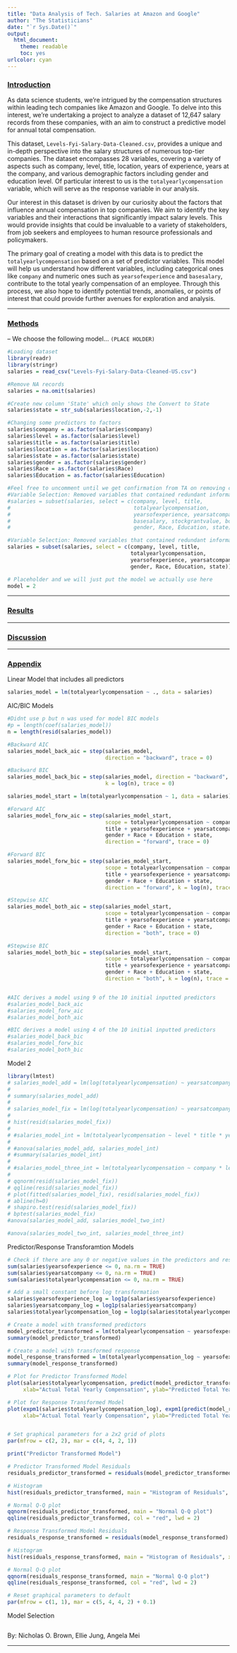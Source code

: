 ```yaml
---
title: "Data Analysis of Tech. Salaries at Amazon and Google"
author: "The Statisticians"
date: "`r Sys.Date()`"
output:
  html_document: 
    theme: readable
    toc: yes
urlcolor: cyan
---
```


### <u>Introduction</u>

As data science students, we're intrigued by the compensation structures within leading tech companies like Amazon and Google. To delve into this interest, we're undertaking a project to analyze a dataset of 12,647 salary records from these companies, with an aim to construct a predictive model for annual total compensation.

This dataset, `Levels-Fyi-Salary-Data-Cleaned.csv`, provides a unique and in-depth perspective into the salary structures of numerous top-tier companies. The dataset encompasses 28 variables, covering a variety of aspects such as company, level, title, location, years of experience, years at the company, and various demographic factors including gender and education level. Of particular interest to us is the `totalyearlycompensation` variable, which will serve as the response variable in our analysis.

Our interest in this dataset is driven by our curiosity about the factors that influence annual compensation in top companies. We aim to identify the key variables and their interactions that significantly impact salary levels. This would provide insights that could be invaluable to a variety of stakeholders, from job seekers and employees to human resource professionals and policymakers.

The primary goal of creating a model with this data is to predict the `totalyearlycompensation` based on a set of predictor variables. This model will help us understand how different variables, including categorical ones like `company` and numeric ones such as `yearsofexperience` and `basesalary`, contribute to the total yearly compensation of an employee. Through this process, we also hope to identify potential trends, anomalies, or points of interest that could provide further avenues for exploration and analysis.

***

### <u>Methods</u>

-- We choose the following model... `(PLACE HOLDER)`

```r
#Loading dataset
library(readr)
library(stringr)
salaries = read_csv("Levels-Fyi-Salary-Data-Cleaned-US.csv")

#Remove NA records
salaries = na.omit(salaries)

#Create new column 'State' which only shows the Convert to State
salaries$state = str_sub(salaries$location,-2,-1)

#Changing some predictors to factors
salaries$company = as.factor(salaries$company)
salaries$level = as.factor(salaries$level)
salaries$title = as.factor(salaries$title)
salaries$location = as.factor(salaries$location)
salaries$state = as.factor(salaries$state)
salaries$gender = as.factor(salaries$gender)
salaries$Race = as.factor(salaries$Race)
salaries$Education = as.factor(salaries$Education)

#Feel free to uncomment until we get confirmation from TA on removing columns or not
#Variable Selection: Removed variables that contained redundant information 
#salaries = subset(salaries, select = c(company, level, title,
#                                       totalyearlycompensation,
#                                       yearsofexperience, yearsatcompany, tag,
#                                       basesalary, stockgrantvalue, bonus,
#                                       gender, Race, Education, state))

#Variable Selection: Removed variables that contained redundant information 
salaries = subset(salaries, select = c(company, level, title,
                                       totalyearlycompensation,
                                       yearsofexperience, yearsatcompany, tag,
                                       gender, Race, Education, state))
```

```r
# Placeholder and we will just put the model we actually use here 
model = 2
```


***

### <u>Results</u>


***

### <u>Discussion</u>


***

### <u>Appendix</u> 

Linear Model that includes all predictors
```r
salaries_model = lm(totalyearlycompensation ~ ., data = salaries)
```

AIC/BIC Models
```r
#Didnt use p but n was used for model BIC models  
#p = length(coef(salaries_model))
n = length(resid(salaries_model))

#Backward AIC
salaries_model_back_aic = step(salaries_model,
                               direction = "backward", trace = 0)

#Backward BIC
salaries_model_back_bic = step(salaries_model, direction = "backward",
                               k = log(n), trace = 0)

salaries_model_start = lm(totalyearlycompensation ~ 1, data = salaries)

#Forward AIC
salaries_model_forw_aic = step(salaries_model_start, 
                               scope = totalyearlycompensation ~ company + level +
                               title + yearsofexperience + yearsatcompany + tag +
                               gender + Race + Education + state,
                               direction = "forward", trace = 0)

#Forward BIC
salaries_model_forw_bic = step(salaries_model_start, 
                               scope = totalyearlycompensation ~ company + level +
                               title + yearsofexperience + yearsatcompany + tag +
                               gender + Race + Education + state,
                               direction = "forward", k = log(n), trace = 0)

#Stepwise AIC
salaries_model_both_aic = step(salaries_model_start, 
                               scope = totalyearlycompensation ~ company + level +
                               title + yearsofexperience + yearsatcompany + tag +
                               gender + Race + Education + state,
                               direction = "both", trace = 0)

#Stepwise BIC
salaries_model_both_bic = step(salaries_model_start, 
                               scope = totalyearlycompensation ~ company + level +
                               title + yearsofexperience + yearsatcompany + tag +
                               gender + Race + Education + state,
                               direction = "both", k = log(n), trace = 0)


#AIC derives a model using 9 of the 10 initial inputted predictors
#salaries_model_back_aic
#salaries_model_forw_aic
#salaries_model_both_aic

#BIC derives a model using 4 of the 10 initial inputted predictors
#salaries_model_back_bic
#salaries_model_forw_bic
#salaries_model_both_bic
```

Model 2 
```r
library(lmtest)
# salaries_model_add = lm(log(totalyearlycompensation) ~ yearsatcompany * title * state * level, data = salaries)
# 
# summary(salaries_model_add)
# 
# salaries_model_fix = lm(log(totalyearlycompensation) ~ yearsatcompany * title * state * level, data = salaries, subset = cooks.distance(salaries_model_add) < 4 / length(cooks.distance(salaries_model_add)))
# 
# hist(resid(salaries_model_fix))
# 
# #salaries_model_int = lm(totalyearlycompensation ~ level * title * yearsofexperience * yearsatcompany, data = salaries)
# 
# #anova(salaries_model_add, salaries_model_int)
# #summary(salaries_model_int)
# 
# #salaries_model_three_int = lm(totalyearlycompensation ~ company * level * yearsofexperience, data = salaries)
# 
# qqnorm(resid(salaries_model_fix))
# qqline(resid(salaries_model_fix))
# plot(fitted(salaries_model_fix), resid(salaries_model_fix))
# abline(h=0)
# shapiro.test(resid(salaries_model_fix))
# bptest(salaries_model_fix)
#anova(salaries_model_add, salaries_model_two_int)

#anova(salaries_model_two_int, salaries_model_three_int)

```


Predictor/Response Transforamtion Models
```r
# Check if there are any 0 or negative values in the predictors and response variable
sum(salaries$yearsofexperience <= 0, na.rm = TRUE)
sum(salaries$yearsatcompany <= 0, na.rm = TRUE)
sum(salaries$totalyearlycompensation <= 0, na.rm = TRUE)

# Add a small constant before log transformation
salaries$yearsofexperience_log = log1p(salaries$yearsofexperience)
salaries$yearsatcompany_log = log1p(salaries$yearsatcompany)
salaries$totalyearlycompensation_log = log1p(salaries$totalyearlycompensation)

# Create a model with transformed predictors
model_predictor_transformed = lm(totalyearlycompensation ~ yearsofexperience_log + yearsatcompany_log, data = salaries)
summary(model_predictor_transformed)

# Create a model with transformed response
model_response_transformed = lm(totalyearlycompensation_log ~ yearsofexperience + yearsatcompany, data = salaries)
summary(model_response_transformed)

# Plot for Predictor Transformed Model
plot(salaries$totalyearlycompensation, predict(model_predictor_transformed), main="Predictor Transformed Model",
     xlab="Actual Total Yearly Compensation", ylab="Predicted Total Yearly Compensation")

# Plot for Response Transformed Model
plot(expm1(salaries$totalyearlycompensation_log), expm1(predict(model_response_transformed)), main="Response Transformed Model",
     xlab="Actual Total Yearly Compensation", ylab="Predicted Total Yearly Compensation")


# Set graphical parameters for a 2x2 grid of plots
par(mfrow = c(2, 2), mar = c(4, 4, 2, 1))

print("Predictor Transformed Model")

# Predictor Transformed Model Residuals
residuals_predictor_transformed = residuals(model_predictor_transformed)

# Histogram
hist(residuals_predictor_transformed, main = "Histogram of Residuals", xlab = "Residuals", col = "skyblue")

# Normal Q-Q plot
qqnorm(residuals_predictor_transformed, main = "Normal Q-Q plot")
qqline(residuals_predictor_transformed, col = "red", lwd = 2)

# Response Transformed Model Residuals
residuals_response_transformed = residuals(model_response_transformed)

# Histogram
hist(residuals_response_transformed, main = "Histogram of Residuals", xlab = "Residuals", col = "skyblue")

# Normal Q-Q plot
qqnorm(residuals_response_transformed, main = "Normal Q-Q plot")
qqline(residuals_response_transformed, col = "red", lwd = 2)

# Reset graphical parameters to default
par(mfrow = c(1, 1), mar = c(5, 4, 4, 2) + 0.1)

```

Model Selection
```r

```



By: Nicholas O. Brown, Ellie Jung, Angela Mei

***

